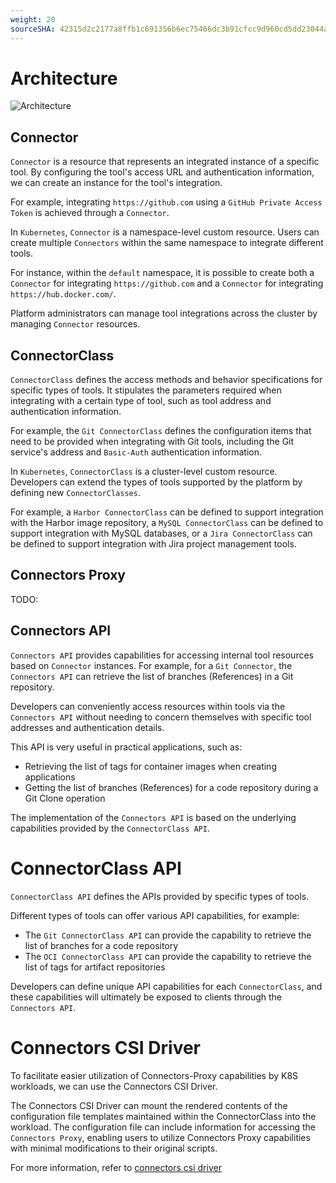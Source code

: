 ```yaml
---
weight: 20
sourceSHA: 42315d2c2177a8ffb1c691356b6ec75466dc3b91cfcc9d960cd5dd23044afb13
---
```


# Architecture

![Architecture](./assets/arch.drawio.png)

## Connector

`Connector` is a resource that represents an integrated instance of a specific tool. By configuring the tool's access URL and authentication information, we can create an instance for the tool's integration.

For example, integrating `https://github.com` using a `GitHub Private Access Token` is achieved through a `Connector`.

In `Kubernetes`, `Connector` is a namespace-level custom resource. Users can create multiple `Connectors` within the same namespace to integrate different tools.

For instance, within the `default` namespace, it is possible to create both a `Connector` for integrating `https://github.com` and a `Connector` for integrating `https://hub.docker.com/`.

Platform administrators can manage tool integrations across the cluster by managing `Connector` resources.

## ConnectorClass

`ConnectorClass` defines the access methods and behavior specifications for specific types of tools. It stipulates the parameters required when integrating with a certain type of tool, such as tool address and authentication information.

For example, the `Git ConnectorClass` defines the configuration items that need to be provided when integrating with Git tools, including the Git service's address and `Basic-Auth` authentication information.

In `Kubernetes`, `ConnectorClass` is a cluster-level custom resource. Developers can extend the types of tools supported by the platform by defining new `ConnectorClasses`.

For example, a `Harbor ConnectorClass` can be defined to support integration with the Harbor image repository, a `MySQL ConnectorClass` can be defined to support integration with MySQL databases, or a `Jira ConnectorClass` can be defined to support integration with Jira project management tools.

## Connectors Proxy

TODO:

## Connectors API

`Connectors API` provides capabilities for accessing internal tool resources based on `Connector` instances. For example, for a `Git Connector`, the `Connectors API` can retrieve the list of branches (References) in a Git repository.

Developers can conveniently access resources within tools via the `Connectors API` without needing to concern themselves with specific tool addresses and authentication details.

This API is very useful in practical applications, such as:

- Retrieving the list of tags for container images when creating applications
- Getting the list of branches (References) for a code repository during a Git Clone operation

The implementation of the `Connectors API` is based on the underlying capabilities provided by the `ConnectorClass API`.

# ConnectorClass API

`ConnectorClass API` defines the APIs provided by specific types of tools.

Different types of tools can offer various API capabilities, for example:

- The `Git ConnectorClass API` can provide the capability to retrieve the list of branches for a code repository
- The `OCI ConnectorClass API` can provide the capability to retrieve the list of tags for artifact repositories

Developers can define unique API capabilities for each `ConnectorClass`, and these capabilities will ultimately be exposed to clients through the `Connectors API`.

# Connectors CSI Driver

To facilitate easier utilization of Connectors-Proxy capabilities by K8S workloads, we can use the Connectors CSI Driver.

The Connectors CSI Driver can mount the rendered contents of the configuration file templates maintained within the ConnectorClass into the workload. The configuration file can include information for accessing the `Connectors Proxy`, enabling users to utilize Connectors Proxy capabilities with minimal modifications to their original scripts.

For more information, refer to [connectors csi driver](../concepts/connectors_csi.mdx)
